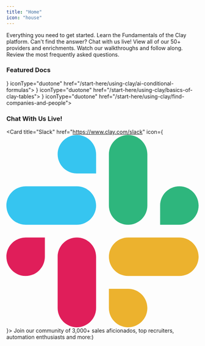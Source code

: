 ```yaml
---
title: "Home"
icon: "house"
---
```


<CardGroup cols={3}>
<Card title="Getting Started" icon="play" iconType="duotone" href="/start-here/getting-started">
Everything you need to get started.
</Card>
  <Card title="Using Clay" icon="toolbox" iconType="duotone" href="/start-here/using-clay">
  Learn the Fundamentals of the Clay platform.
  </Card>
  <Card title="Get Help" icon="comments" iconType="duotone" href="https://clayrunhq.slack.com/ssb/redirect">
    Can't find the answer? Chat with us live!
  </Card>
  <Card title="Browse Enrichments" icon="cart-shopping-fast" iconType="duotone" href="">
    View all of our 50+ providers and enrichments. 
  </Card>
<Card title="Video Tutorials" icon="video-plus" iconType="duotone" href="">
    Watch our walkthroughs and follow along.
  </Card>
  <Card title="FAQs" icon="block-question" iconType="duotone" href="/extra-extra/faq">
  Review the most frequently asked questions.
  </Card>
</CardGroup>

### Featured Docs

<CardGroup cols={3}>
<Card title="Generating Conditional Formulas with AI" icon={
    <svg height="30" viewBox="-1 -.1 949.1 959.8" width="30" xmlns="http://www.w3.org/2000/svg"><path d="m925.8 456.3c10.4 23.2 17 48 19.7 73.3 2.6 25.3 1.3 50.9-4.1 75.8-5.3 24.9-14.5 48.8-27.3 70.8-8.4 14.7-18.3 28.5-29.7 41.2-11.3 12.6-23.9 24-37.6 34-13.8 10-28.5 18.4-44.1 25.3-15.5 6.8-31.7 12-48.3 15.4-7.8 24.2-19.4 47.1-34.4 67.7-14.9 20.6-33 38.7-53.6 53.6-20.6 15-43.4 26.6-67.6 34.4-24.2 7.9-49.5 11.8-75 11.8-16.9.1-33.9-1.7-50.5-5.1-16.5-3.5-32.7-8.8-48.2-15.7s-30.2-15.5-43.9-25.5c-13.6-10-26.2-21.5-37.4-34.2-25 5.4-50.6 6.7-75.9 4.1-25.3-2.7-50.1-9.3-73.4-19.7-23.2-10.3-44.7-24.3-63.6-41.4s-35-37.1-47.7-59.1c-8.5-14.7-15.5-30.2-20.8-46.3s-8.8-32.7-10.6-49.6c-1.8-16.8-1.7-33.8.1-50.7 1.8-16.8 5.5-33.4 10.8-49.5-17-18.9-31-40.4-41.4-63.6-10.3-23.3-17-48-19.6-73.3-2.7-25.3-1.3-50.9 4-75.8s14.5-48.8 27.3-70.8c8.4-14.7 18.3-28.6 29.6-41.2s24-24 37.7-34 28.5-18.5 44-25.3c15.6-6.9 31.8-12 48.4-15.4 7.8-24.3 19.4-47.1 34.3-67.7 15-20.6 33.1-38.7 53.7-53.7 20.6-14.9 43.4-26.5 67.6-34.4 24.2-7.8 49.5-11.8 75-11.7 16.9-.1 33.9 1.6 50.5 5.1s32.8 8.7 48.3 15.6c15.5 7 30.2 15.5 43.9 25.5 13.7 10.1 26.3 21.5 37.5 34.2 24.9-5.3 50.5-6.6 75.8-4s50 9.3 73.3 19.6c23.2 10.4 44.7 24.3 63.6 41.4 18.9 17 35 36.9 47.7 59 8.5 14.6 15.5 30.1 20.8 46.3 5.3 16.1 8.9 32.7 10.6 49.6 1.8 16.9 1.8 33.9-.1 50.8-1.8 16.9-5.5 33.5-10.8 49.6 17.1 18.9 31 40.3 41.4 63.6zm-333.2 426.9c21.8-9 41.6-22.3 58.3-39s30-36.5 39-58.4c9-21.8 13.7-45.2 13.7-68.8v-223q-.1-.3-.2-.7-.1-.3-.3-.6-.2-.3-.5-.5-.3-.3-.6-.4l-80.7-46.6v269.4c0 2.7-.4 5.5-1.1 8.1-.7 2.7-1.7 5.2-3.1 7.6s-3 4.6-5 6.5a32.1 32.1 0 0 1 -6.5 5l-191.1 110.3c-1.6 1-4.3 2.4-5.7 3.2 7.9 6.7 16.5 12.6 25.5 17.8 9.1 5.2 18.5 9.6 28.3 13.2 9.8 3.5 19.9 6.2 30.1 8 10.3 1.8 20.7 2.7 31.1 2.7 23.6 0 47-4.7 68.8-13.8zm-455.1-151.4c11.9 20.5 27.6 38.3 46.3 52.7 18.8 14.4 40.1 24.9 62.9 31s46.6 7.7 70 4.6 45.9-10.7 66.4-22.5l193.2-111.5.5-.5q.2-.2.3-.6.2-.3.3-.6v-94l-233.2 134.9c-2.4 1.4-4.9 2.4-7.5 3.2-2.7.7-5.4 1-8.2 1-2.7 0-5.4-.3-8.1-1-2.6-.8-5.2-1.8-7.6-3.2l-191.1-110.4c-1.7-1-4.2-2.5-5.6-3.4-1.8 10.3-2.7 20.7-2.7 31.1s1 20.8 2.8 31.1c1.8 10.2 4.6 20.3 8.1 30.1 3.6 9.8 8 19.2 13.2 28.2zm-50.2-417c-11.8 20.5-19.4 43.1-22.5 66.5s-1.5 47.1 4.6 70c6.1 22.8 16.6 44.1 31 62.9 14.4 18.7 32.3 34.4 52.7 46.2l193.1 111.6q.3.1.7.2h.7q.4 0 .7-.2.3-.1.6-.3l81-46.8-233.2-134.6c-2.3-1.4-4.5-3.1-6.5-5a32.1 32.1 0 0 1 -5-6.5c-1.3-2.4-2.4-4.9-3.1-7.6-.7-2.6-1.1-5.3-1-8.1v-227.1c-9.8 3.6-19.3 8-28.3 13.2-9 5.3-17.5 11.3-25.5 18-7.9 6.7-15.3 14.1-22 22.1-6.7 7.9-12.6 16.5-17.8 25.5zm663.3 154.4c2.4 1.4 4.6 3 6.6 5 1.9 1.9 3.6 4.1 5 6.5 1.3 2.4 2.4 5 3.1 7.6.6 2.7 1 5.4.9 8.2v227.1c32.1-11.8 60.1-32.5 80.8-59.7 20.8-27.2 33.3-59.7 36.2-93.7s-3.9-68.2-19.7-98.5-39.9-55.5-69.5-72.5l-193.1-111.6q-.3-.1-.7-.2h-.7q-.3.1-.7.2-.3.1-.6.3l-80.6 46.6 233.2 134.7zm80.5-121h-.1v.1zm-.1-.1c5.8-33.6 1.9-68.2-11.3-99.7-13.1-31.5-35-58.6-63-78.2-28-19.5-61-30.7-95.1-32.2-34.2-1.4-68 6.9-97.6 23.9l-193.1 111.5q-.3.2-.5.5l-.4.6q-.1.3-.2.7-.1.3-.1.7v93.2l233.2-134.7c2.4-1.4 5-2.4 7.6-3.2 2.7-.7 5.4-1 8.1-1 2.8 0 5.5.3 8.2 1 2.6.8 5.1 1.8 7.5 3.2l191.1 110.4c1.7 1 4.2 2.4 5.6 3.3zm-505.3-103.2c0-2.7.4-5.4 1.1-8.1.7-2.6 1.7-5.2 3.1-7.6 1.4-2.3 3-4.5 5-6.5 1.9-1.9 4.1-3.6 6.5-4.9l191.1-110.3c1.8-1.1 4.3-2.5 5.7-3.2-26.2-21.9-58.2-35.9-92.1-40.2-33.9-4.4-68.3 1-99.2 15.5-31 14.5-57.2 37.6-75.5 66.4-18.3 28.9-28 62.3-28 96.5v223q.1.4.2.7.1.3.3.6.2.3.5.6.2.2.6.4l80.7 46.6zm43.8 294.7 103.9 60 103.9-60v-119.9l-103.8-60-103.9 60z"/></svg>
} iconType="duotone" href="/start-here/using-clay/ai-conditional-formulas">
</Card>
  <Card title="Basics of Clay Tables" icon={
<svg width="30" height="30" viewBox="0 0 1024 1024" class="icon"  version="1.1" xmlns="http://www.w3.org/2000/svg"><path d="M85.333333 149.333333h853.333334v725.333334H85.333333z" fill="#BBDEFB" /><path d="M192 256h640v106.666667H192z" fill="#3F51B5" /><path d="M192 448h277.333333v341.333333H192zM554.666667 448h277.333333v341.333333H554.666667z" fill="#2196F3" /></svg>
  } iconType="duotone" href="/start-here/using-clay/basics-of-clay-tables">
  </Card>
  <Card title="Finding Companies and People in Clay" icon={
<svg width="30" height="30" viewBox="0 0 48 48" fill="none" xmlns="http://www.w3.org/2000/svg">
<rect width="48" height="48" fill="white" fill-opacity="0.01"/>
<path d="M4 7.00012H44" stroke="#000000" stroke-width="4" stroke-linecap="round"/>
<path d="M4 23.0001H15" stroke="#000000" stroke-width="4" stroke-linecap="round"/>
<path d="M4 39.0001H15" stroke="#000000" stroke-width="4" stroke-linecap="round"/>
<path d="M31.5 34.0001C36.1944 34.0001 40 30.1945 40 25.5001C40 20.8057 36.1944 17.0001 31.5 17.0001C26.8056 17.0001 23 20.8057 23 25.5001C23 30.1945 26.8056 34.0001 31.5 34.0001Z" fill="#2F88FF" stroke="#000000" stroke-width="4"/>
<path d="M37 32.0001L44 39.0506" stroke="#000000" stroke-width="4" stroke-linecap="round"/>
</svg>
  } iconType="duotone" href="/start-here/using-clay/find-companies-and-people">
  </Card>
</CardGroup>

### Chat With Us Live!


<Card title="Slack" href="https://www.clay.com/slack" icon={
    <svg enable-background="new 0 0 2447.6 2452.5" viewBox="0 0 2447.6 2452.5" xmlns="http://www.w3.org/2000/svg"><g clip-rule="evenodd" fill-rule="evenodd"><path d="m897.4 0c-135.3.1-244.8 109.9-244.7 245.2-.1 135.3 109.5 245.1 244.8 245.2h244.8v-245.1c.1-135.3-109.5-245.1-244.9-245.3.1 0 .1 0 0 0m0 654h-652.6c-135.3.1-244.9 109.9-244.8 245.2-.2 135.3 109.4 245.1 244.7 245.3h652.7c135.3-.1 244.9-109.9 244.8-245.2.1-135.4-109.5-245.2-244.8-245.3z" fill="#36c5f0"/><path d="m2447.6 899.2c.1-135.3-109.5-245.1-244.8-245.2-135.3.1-244.9 109.9-244.8 245.2v245.3h244.8c135.3-.1 244.9-109.9 244.8-245.3zm-652.7 0v-654c.1-135.2-109.4-245-244.7-245.2-135.3.1-244.9 109.9-244.8 245.2v654c-.2 135.3 109.4 245.1 244.7 245.3 135.3-.1 244.9-109.9 244.8-245.3z" fill="#2eb67d"/><path d="m1550.1 2452.5c135.3-.1 244.9-109.9 244.8-245.2.1-135.3-109.5-245.1-244.8-245.2h-244.8v245.2c-.1 135.2 109.5 245 244.8 245.2zm0-654.1h652.7c135.3-.1 244.9-109.9 244.8-245.2.2-135.3-109.4-245.1-244.7-245.3h-652.7c-135.3.1-244.9 109.9-244.8 245.2-.1 135.4 109.4 245.2 244.7 245.3z" fill="#ecb22e"/><path d="m0 1553.2c-.1 135.3 109.5 245.1 244.8 245.2 135.3-.1 244.9-109.9 244.8-245.2v-245.2h-244.8c-135.3.1-244.9 109.9-244.8 245.2zm652.7 0v654c-.2 135.3 109.4 245.1 244.7 245.3 135.3-.1 244.9-109.9 244.8-245.2v-653.9c.2-135.3-109.4-245.1-244.7-245.3-135.4 0-244.9 109.8-244.8 245.1 0 0 0 .1 0 0" fill="#e01e5a"/></g></svg>
}>
  Join our community of 3,000+ sales aficionados, top recruiters, automation enthusiasts and more:)

</Card>



